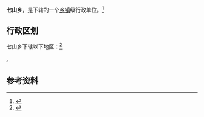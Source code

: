 {{中国乡级行政区|62/01/21/204/000}}

'''七山乡'''，是{{PRC admin/fullname|62/01/21/204/000|3}}下辖的一个[[乡镇|乡镇]]级行政单位。<ref>{{PRC admin/ref sgc|{{PRC admin/parent|62/01/21/204/000}}}}</ref>

== 行政区划 ==

七山乡下辖以下地区：<ref>{{PRC admin/ref sgc|62/01/21/204/000}}</ref>

{{PRC admin/children|62/01/21/204/000}}。

== 参考资料 ==

{{reflist}}

{{甘肃行政区划小作品}}
{{PRC admin/navcat|62/01/21/204/000}}